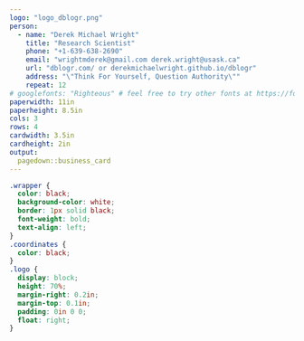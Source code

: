 ```yaml
---
logo: "logo_dblogr.png"
person: 
  - name: "Derek Michael Wright"
    title: "Research Scientist"
    phone: "+1-639-638-2690"
    email: "wrightmderek@gmail.com derek.wright@usask.ca"
    url: "dblogr.com/ or derekmichaelwright.github.io/dblogr"
    address: "\"Think For Yourself, Question Authority\""
    repeat: 12
# googlefonts: "Righteous" # feel free to try other fonts at https://fonts.google.com
paperwidth: 11in
paperheight: 8.5in
cols: 3
rows: 4
cardwidth: 3.5in
cardheight: 2in
output: 
  pagedown::business_card
---
```


```css
.wrapper {
  color: black;
  background-color: white;
  border: 1px solid black;
  font-weight: bold;
  text-align: left;
}
.coordinates {
  color: black;
}
.logo {
  display: block;
  height: 70%;
  margin-right: 0.2in;
  margin-top: 0.1in;
  padding: 0in 0 0;
  float: right;
}

```
